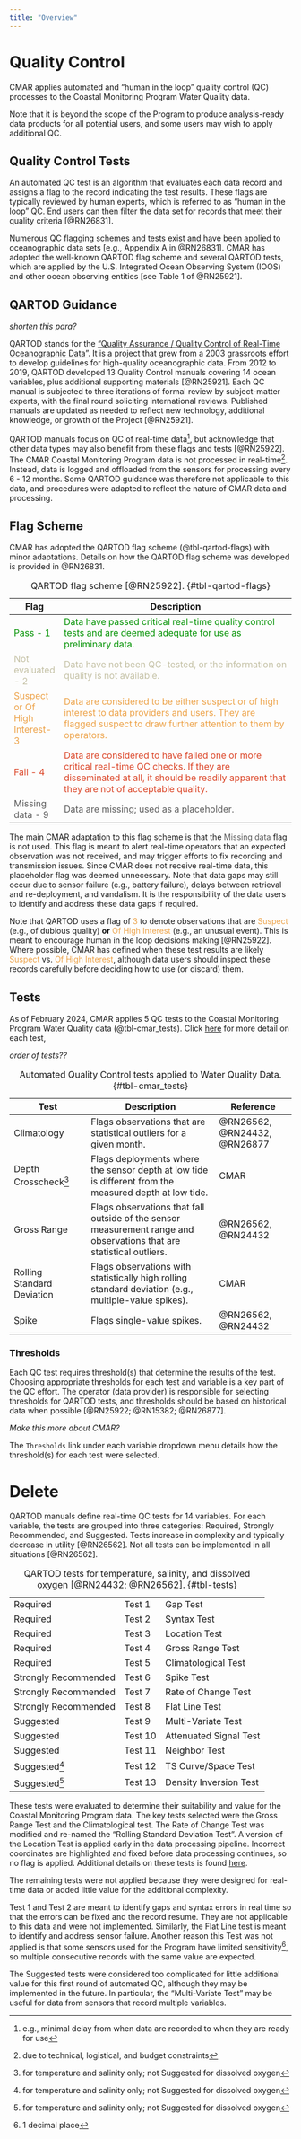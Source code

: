 ```yaml
---
title: "Overview"
---
```


# Quality Control

CMAR applies automated and "human in the loop" quality control (QC) processes to the Coastal Monitoring Program Water Quality data. 

Note that it is beyond the scope of the Program to produce analysis-ready data products for all potential users, and some users may wish to apply additional QC.


## Quality Control Tests

An automated QC test is an algorithm that evaluates each data record and assigns a flag to the record indicating the test results. These flags are typically reviewed by human experts, which is referred to as "human in the loop" QC. End users can then filter the data set for records that meet their quality criteria [@RN26831].

Numerous QC flagging schemes and tests exist and have been applied to oceanographic data sets [e.g., Appendix A in @RN26831]. CMAR has adopted the well-known QARTOD flag scheme and several QARTOD tests, which are applied by the U.S. Integrated Ocean Observing System (IOOS) and other ocean observing entities [see Table 1 of @RN25921].

## QARTOD Guidance

*shorten this para?*

QARTOD stands for the ["Quality Assurance / Quality Control of Real-Time Oceanographic Data"](https://ioos.noaa.gov/project/qartod/). It is a project that grew from a 2003 grassroots effort to develop guidelines for high-quality oceanographic data. From 2012 to 2019, QARTOD developed 13 Quality Control manuals covering 14 ocean variables, plus additional supporting materials [@RN25921]. Each QC manual is subjected to three iterations of formal review by subject-matter experts, with the final round soliciting international reviews. Published manuals are updated as needed to reflect new technology, additional knowledge, or growth of the Project [@RN25921].

QARTOD manuals focus on QC of real-time data[^1], but acknowledge that other data types may also benefit from these flags and tests [@RN25922]. The CMAR Coastal Monitoring Program data is not processed in real-time[^2]. Instead, data is logged and offloaded from the sensors for processing every 6 - 12 months. Some QARTOD guidance was therefore not applicable to this data, and procedures were adapted to reflect the nature of CMAR data and processing.

[^1]: e.g., minimal delay from when data are recorded to when they are ready for use

[^2]: due to technical, logistical, and budget constraints

## Flag Scheme

CMAR has adopted the QARTOD flag scheme (@tbl-qartod-flags) with minor adaptations. Details on how the QARTOD flag scheme was developed is provided in @RN26831. 

| **Flag**                       | **Description**                                                                                                                                                                      |
|--------------------------------|--------------------------------------------------------------------------------------------------------------------------------------------------------------------------------------|
| [Pass - 1]{style="color: #009200;"}                       | [Data have passed critical real-time quality control tests and are deemed adequate for use as preliminary data.]{style="color: #009200;"}                                                                       |
| [Not evaluated - 2]{style="color: #c4c1a5;"}              | [Data have not been QC-tested, or the information on quality is not available.]{style="color: #c4c1a5;"}                                                                                                        |
| [Suspect or Of High Interest- 3]{style="color: #EDA247;"} | [Data are considered to be either suspect or of high interest to data providers and users. They are flagged suspect to draw further attention to them by operators.]{style="color: #EDA247;"}                   |
| [Fail - 4]{style="color: #DB4325;"}                       | [Data are considered to have failed one or more critical real-time QC checks. If they are disseminated at all, it should be readily apparent that they are not of acceptable quality.]{style="color: #DB4325;"} |
| [Missing data - 9]{style="color: #5A5A5A;"}               | [Data are missing; used as a placeholder.]{style="color: #5A5A5A;"}                                                     |

: QARTOD flag scheme [@RN25922]. {#tbl-qartod-flags}

The main CMAR adaptation to this flag scheme is that the [Missing data]{style="color: #5A5A5A;"} flag is not used. This flag is meant to alert real-time operators that an expected observation was not received, and may trigger efforts to fix recording and transmission issues. Since CMAR does not receive real-time data, this placeholder flag was deemed unnecessary. Note that data gaps may still occur due to sensor failure (e.g., battery failure), delays between retrieval and re-deployment, and vandalism. It is the responsibility of the data users to identify and address these data gaps if required.

Note that QARTOD uses a flag of [3]{style="color: #EDA247;"} to denote observations that are [Suspect]{style="color: #EDA247;"} (e.g., of dubious quality) **or** [Of High Interest]{style="color: #EDA247;"} (e.g., an unusual event). This is meant to encourage human in the loop decisions making [@RN25922]. Where possible, CMAR has defined when these test results are likely [Suspect]{style="color: #EDA247;"} vs. [Of High Interest]{style="color: #EDA247;"}, although data users should inspect these records carefully before deciding how to use (or discard) them.

## Tests

As of February 2024, CMAR applies 5 QC tests to the Coastal Monitoring Program Water Quality data (@tbl-cmar_tests). Click [here](../pages/qc_tests.qmd) for more detail on each test,

*order of tests??*


| Test | Description | Reference |
|---|-----|---|
| Climatology  | Flags observations that are statistical outliers for a given month. | @RN26562, @RN24432, @RN26877 |
| Depth Crosscheck[^3] | Flags deployments where the sensor depth at low tide is different from the measured depth at low tide. | CMAR |
| Gross Range | Flags observations that fall outside of the sensor measurement range and observations that are statistical outliers. | @RN26562, @RN24432 |
| Rolling Standard Deviation | Flags observations with statistically high rolling standard deviation (e.g., multiple-value spikes). | CMAR |
| Spike | Flags single-value spikes. | @RN26562, @RN24432 |


: Automated Quality Control tests applied to Water Quality Data. {#tbl-cmar_tests}

[^3]: note that this is a deployment-level test. See xx for more information.


### Thresholds

Each QC test requires threshold(s) that determine the results of the test. Choosing appropriate thresholds for each test and variable is a key part of the QC effort. The operator (data provider) is responsible for selecting thresholds for QARTOD tests, and thresholds should be based on historical data when possible [@RN25922; @RN15382; @RN26877]. 

*Make this more about CMAR?*

The `Thresholds` link under each variable dropdown menu details how the threshold(s) for each test were selected.



# Delete

QARTOD manuals define real-time QC tests for 14 variables. For each variable, the tests are grouped into three categories: Required, Strongly Recommended, and Suggested. Tests increase in complexity and typically decrease in utility [@RN26562]. Not all tests can be implemented in all situations [@RN26562].

|                      |         |                        |
|----------------------|---------|------------------------|
| Required             | Test 1  | Gap Test               |
| Required             | Test 2  | Syntax Test            |
| Required             | Test 3  | Location Test          |
| Required             | Test 4  | Gross Range Test       |
| Required             | Test 5  | Climatological Test    |
| Strongly Recommended | Test 6  | Spike Test             |
| Strongly Recommended | Test 7  | Rate of Change Test    |
| Strongly Recommended | Test 8  | Flat Line Test         |
| Suggested            | Test 9  | Multi-Variate Test     |
| Suggested            | Test 10 | Attenuated Signal Test |
| Suggested            | Test 11 | Neighbor Test          |
| Suggested[^3]        | Test 12 | TS Curve/Space Test    |
| Suggested[^3]        | Test 13 | Density Inversion Test |

: QARTOD tests for temperature, salinity, and dissolved oxygen [@RN24432; @RN26562]. {#tbl-tests}

[^3]: for temperature and salinity only; not Suggested for dissolved oxygen

These tests were evaluated to determine their suitability and value for the Coastal Monitoring Program data. The key tests selected were the Gross Range Test and the Climatological test. The Rate of Change Test was modified and re-named the "Rolling Standard Deviation Test". A version of the Location Test is applied early in the data processing pipeline. Incorrect coordinates are highlighted and fixed before data processing continues, so no flag is applied. Additional details on these tests is found [here](../pages/qc_tests.qmd).

The remaining tests were not applied because they were designed for real-time data or added little value for the additional complexity.

Test 1 and Test 2 are meant to identify gaps and syntax errors in real time so that the errors can be fixed and the record resume. They are not applicable to this data and were not implemented. Similarly, the Flat Line test is meant to identify and address sensor failure. Another reason this Test was not applied is that some sensors used for the Program have limited sensitivity[^4], so multiple consecutive records with the same value are expected.

[^4]: 1 decimal place

The Suggested tests were considered too complicated for little additional value for this first round of automated QC, although they may be implemented in the future. In particular, the "Multi-Variate Test" may be useful for data from sensors that record multiple variables.



